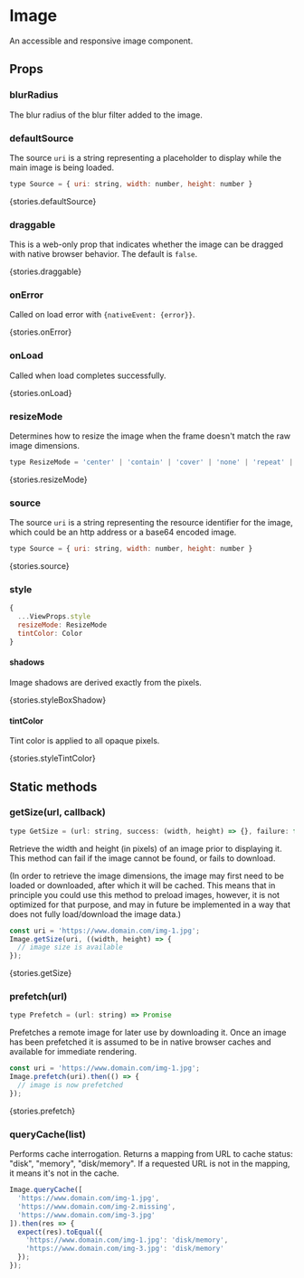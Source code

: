 
<Meta title="Components|Image" />

# Image

An accessible and responsive image component.

## Props

<Props of={stories.ofProps} />

### blurRadius

The blur radius of the blur filter added to the image.

### defaultSource

The source `uri` is a string representing a placeholder to display while the main image is being loaded.

```js
type Source = { uri: string, width: number, height: number }
```

<Preview withSource='none'>
  <Story name="defaultSource">{stories.defaultSource}</Story>
</Preview>

### draggable

This is a web-only prop that indicates whether the image can be dragged with
native browser behavior. The default is `false`.

<Preview withSource='none'>
  <Story name="draggable">{stories.draggable}</Story>
</Preview>

### onError

Called on load error with ``{nativeEvent: {error}}``.

<Preview withSource='none'>
  <Story name="onError">{stories.onError}</Story>
</Preview>

### onLoad

Called when load completes successfully.

<Preview withSource='none'>
  <Story name="onLoad">{stories.onLoad}</Story>
</Preview>

### resizeMode

Determines how to resize the image when the frame doesn't match the raw image dimensions.

```js
type ResizeMode = 'center' | 'contain' | 'cover' | 'none' | 'repeat' | 'stretch';
```

<Preview withSource='none'>
  <Story name="resizeMode">{stories.resizeMode}</Story>
</Preview>

### source

The source `uri` is a string representing the resource identifier for the image, which could be an http address or a base64 encoded image.

```js
type Source = { uri: string, width: number, height: number }
```

<Preview withSource='none'>
  <Story name="source">{stories.source}</Story>
</Preview>

### style

```js
{
  ...ViewProps.style
  resizeMode: ResizeMode
  tintColor: Color
}
```

#### shadows

Image shadows are derived exactly from the pixels.

<Preview withSource='none'>
  <Story name="styleBoxShadow">{stories.styleBoxShadow}</Story>
</Preview>

#### tintColor

Tint color is applied to all opaque pixels.

<Preview withSource='none'>
  <Story name="styleTintColor">{stories.styleTintColor}</Story>
</Preview>

## Static methods

<Props of={stories.ofStatics} />

### getSize(url, callback)

```js
type GetSize = (url: string, success: (width, height) => {}, failure: function) => void
```

Retrieve the width and height (in pixels) of an image prior to displaying it.
This method can fail if the image cannot be found, or fails to download.

(In order to retrieve the image dimensions, the image may first need to be
loaded or downloaded, after which it will be cached. This means that in
principle you could use this method to preload images, however, it is not
optimized for that purpose, and may in future be implemented in a way that does
not fully load/download the image data.)

```js
const uri = 'https://www.domain.com/img-1.jpg';
Image.getSize(uri, ((width, height) => {
  // image size is available
});
```

<Preview withSource='none'>
  <Story name="getSize">{stories.getSize}</Story>
</Preview>

### prefetch(url)

```js
type Prefetch = (url: string) => Promise
```

Prefetches a remote image for later use by downloading it. Once an image has been
prefetched it is assumed to be in native browser caches and available for immediate
rendering.

```js
const uri = 'https://www.domain.com/img-1.jpg';
Image.prefetch(uri).then(() => {
  // image is now prefetched
});
```

<Preview withSource='none'>
  <Story name="prefetch">{stories.prefetch}</Story>
</Preview>

### queryCache(list)

Performs cache interrogation. Returns a mapping from URL to cache status:
"disk", "memory", "disk/memory". If a requested URL is not in the mapping, it
means it's not in the cache.

```js
Image.queryCache([
  'https://www.domain.com/img-1.jpg',
  'https://www.domain.com/img-2.missing',
  'https://www.domain.com/img-3.jpg'
]).then(res => {
  expect(res).toEqual({
    'https://www.domain.com/img-1.jpg': 'disk/memory',
    'https://www.domain.com/img-3.jpg': 'disk/memory'
  });
});
```
